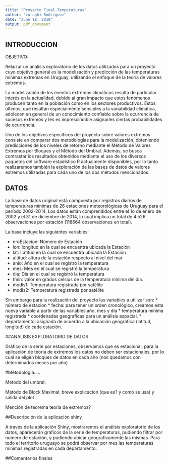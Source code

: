 ```yaml
---
title: "Proyecto Final-Temperaturas"
author: "Luraghi-Rodriguez"
date: "June 18, 2018"
output: pdf_document
---
```




## INTRODUCCION

OBJETIVO:

Relaizar un análisis exploratorio de los datos utilizados para un proyecto cuyo objetivo general es la modelización y predicción de las temperaturas mínimas extremas en Uruguay, utilizando el enfoque
de la teoría de valores extremos.

La modelización de los eventos extremos climáticos resulta de particular interés en la actualidad, debido
al gran impacto que estos fenómenos producen tanto en la población como en los sectores productivos.
Estos últimos, que resultan especialmente sensibles a la variabilidad climática, adolecen en general de
un conocimiento confiable sobre la ocurrencia de sucesos extremos y les es imprescindible asignarles
ciertas probabilidades de ocurrencia. 

Uno de los objetivos específicos del proyecto sobre valores extremos consiste en comparar dos metodologías para la modelización, obteniendo predicciones de los niveles de retorno mediante el Método de Valores Extremos
por Bloques y el Método del Umbral. Además, se busca contrastar los resultados obtenidos mediante el
uso de los diversos paquetes del software estadístico R actualmente disponibles, por lo tanto realizaremos también la exploración de las bases de datos de valores extremos utilizadas para cada uno de los dos métodos mencionados.



## DATOS
La base de datos original está compuesta por registros diarios de temperaturas mínimas
de 26 estaciones meteorológicas de Uruguay para el período 2002-2014. Los datos están comprendidos
entre el 1o de enero de 2002 y el 31 de diciembre de 2014, lo cual implica un total de 4.526
observaciones por estación (118664 observaciones en total). 

La base incluye las siguientes variables:


* nroEstacion: Número de Estación
* lon: longitud en la cual se encuentra ubicada la Estación
* lat: Latitud en la cual se encuentra ubicada la Estación
* altitud: altura de la estación respecto al nivel del mar 
* anio: Año en el cual se registró la temperatura
* mes: Mes en el cual se registró la temperatura
* dia: Día en el cual se registró la temperatura
* tmin: valor en grados celsius de la temperatura mínima del día.
* modis1: Temperatura registrada por satélite
* modis2: Temperatura registrada por satélite 

Sin embargo para la realización del proyecto las variables a utilizar son: 
* número de estacion
* fecha: para tener un orden cronológico, creamos esta nueva variable a partir de las variables año, mes y día
* temperatura mínima registrada 
* coordenadas geograficas para un análisis espacial.
* departamento: asignada de acuerdo a la ubicación geográfica (latitud, longitud) de cada estación.




##ANALISIS EXPLORATORIO DE DATOS


Gráfico de la serie por estaciones, observamos que es estacional, para la aplicación de teoría de extremos los datos no deben ser estacionales, por lo cual se eligen bloques de datos en cada año (nos quedamos con determinados meses por año)




#Metodologia.....


Método del umbral: 

Método de Block Maximal: breve explicacíon (que es? y como se usa) y salida del plot


Mención de teorema teoria de extremos?



##Descripción de la aplicación shiny

A través de la aplicación Shiny, mostraremos el análisis exploratorio de los datos, aparecerán gráficos de la serie de temperaturas, pudiendo filtrar por numero de estación, y pudiendo ubicar geograficamente las mismas. Para todo el territorio uruguayo se podrá observar por mes las temperaturas mínimas registradas en cada departamento.









##Comentarios finales